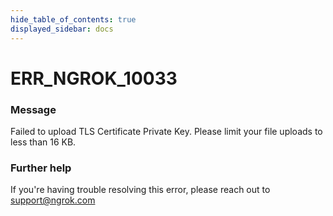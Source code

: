 ```yaml
---
hide_table_of_contents: true
displayed_sidebar: docs
---
```



# ERR_NGROK_10033

### Message

Failed to upload TLS Certificate Private Key. Please limit your file uploads to less than 16 KB.

<ErrorDetails error="err_ngrok_10033" />

### Further help

If you're having trouble resolving this error, please reach out to [support@ngrok.com](mailto:support@ngrok.com?subject=Help%20with%20ERR_NGROK_10033)
